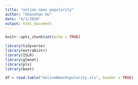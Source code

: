 ```yaml
---
title: "online news popularity"
author: "Shanshan Hu"
date: "4/1/2020"
output: html_document
---
```


```r
knitr::opts_chunk$set(echo = TRUE)
```

```r
library(tidyverse)
library(extraDistr)
library(ISLR)
library(glmnet) 
library(pls) 
library(boot)
```

```r
df = read.table("OnlineNewsPopularity.xls", header = TRUE)
```
